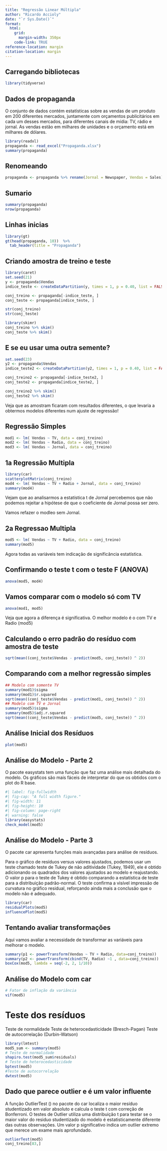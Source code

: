 ```yaml
---
title: "Regressão Linear Múltipla"
author: "Ricardo Accioly"
date: "`r Sys.Date()`"
format:
  html:
    grid: 
      margin-width: 350px
    code-link: TRUE
reference-location: margin
citation-location: margin
---
```


## Carregando bibliotecas

```r
library(tidyverse)
```

## Dados de propaganda

O conjunto de dados contém estatísticas sobre as vendas de um produto em 200 diferentes mercados, juntamente com orçamentos publicitários em cada um desses mercados, para diferentes canais de mídia: TV, rádio e jornal. As vendas estão em milhares de unidades e o orçamento está em milhares de dólares.

```r
library(readxl)
propaganda <- read_excel("Propaganda.xlsx")
summary(propaganda)
```

## Renomeando

```r
propaganda <- propaganda %>% rename(Jornal = Newspaper, Vendas = Sales)

```

## Sumario

```r
summary(propaganda)
nrow(propaganda)
```

## Linhas inicias

```r
library(gt)
gt(head(propaganda, 10))  %>% 
  tab_header(title = "Propaganda")
```

## Criando amostra de treino e teste

```r
library(caret)
set.seed(21)
y <- propaganda$Vendas
indice_teste <- createDataPartition(y, times = 1, p = 0.40, list = FALSE)

conj_treino <- propaganda[-indice_teste, ]
conj_teste <- propaganda[indice_teste, ]

str(conj_treino)
str(conj_teste)

library(skimr)
conj_treino %>% skim()
conj_teste %>% skim()
```

## E se eu usar uma outra semente?

```r
set.seed(23)
y2 <- propaganda$Vendas
indice_teste2 <- createDataPartition(y2, times = 1, p = 0.40, list = FALSE)

conj_treino2 <- propaganda[-indice_teste2, ]
conj_teste2 <- propaganda[indice_teste2, ]

conj_treino2 %>% skim()
conj_teste2 %>% skim()
```

Veja que as amostram ficaram com resultados diferentes, o que levaria a obtermos modelos diferentes num ajuste de regressão!

## Regressão Simples

```r
mod1 <- lm( Vendas ~ TV, data = conj_treino)
mod2 <- lm( Vendas ~ Radio, data = conj_treino)
mod3 <- lm( Vendas ~ Jornal, data = conj_treino)
```

## 1a Regressão Multipla

```r
library(car)
scatterplotMatrix(conj_treino)
mod4 <- lm( Vendas ~ TV + Radio + Jornal, data = conj_treino)
summary(mod4)
```

Vejam que ao analisarmos a estatística t de Jornal percebemos que não podemos rejeitar a hipótese de que o coeficiente de Jornal possa ser zero.

Vamos refazer o modleo sem Jornal.

## 2a Regressao Multipla

```r
mod5 <- lm( Vendas ~ TV + Radio, data = conj_treino)
summary(mod5)

```

Agora todas as variáveis tem indicação de significância estatística.

## Confirmando o teste t com o teste F (ANOVA)

```r
anova(mod5, mod4)
```

## Vamos comparar com o modelo só com TV

```r
anova(mod1, mod5)
```

Veja que agora a diferença é significativa. O melhor modelo é o com TV e Radio (mod5)

## Calculando o erro padrão do resíduo com amostra de teste

```r
sqrt(mean((conj_teste$Vendas - predict(mod5, conj_teste)) ^ 2)) 
```

## Comparando com a melhor regressão simples

```r
## Modelo com somente TV
summary(mod1)$sigma
summary(mod1)$r.squared
sqrt(mean((conj_teste$Vendas - predict(mod1, conj_teste)) ^ 2))
## Modelo com TV e Jornal
summary(mod5)$sigma
summary(mod5)$adj.r.squared
sqrt(mean((conj_teste$Vendas - predict(mod5, conj_teste)) ^ 2))
```

## Análise Inicial dos Resíduos

```r
plot(mod5)
```

## Análise do Modelo - Parte 2

O pacote easystats tem uma função que faz uma análise mais detalhada do modelo. Os gráficos são mais fáceis de interpretar do que os obtidos com o plot do R base.

```r
#| label: fig-fullwidth
#| fig-cap: "A full width figure."
#| fig-width: 11
#| fig-height: 10
#| fig-column: page-right
#| warning: false
library(easystats)
check_model(mod5)
```

## Análise do Modelo - Parte 3

O pacote car apresenta funções mais avançadas para análise de resíduos.

Para o gráfico de resíduos versus valores ajustados, podemos usar um teste chamado teste de Tukey de não aditividade (Tukey, 1949), ele é obtido adicionando os quadrados dos valores ajustados ao modelo e reajustando. O valor p para o teste de Tukey é obtido comparando a estatística de teste para a distribuição padrão-normal. O teste confirma a visível impressão de curvatura no gráfico residual, reforçando ainda mais a conclusão que o modelo não é adequado.

```r
library(car)
residualPlots(mod5)
influencePlot(mod5)
```

## Tentando avaliar transformações

Aqui vamos avaliar a necessidade de transformar as variáveis para melhorar o modelo.

```r

summary(p1 <- powerTransform(Vendas ~ TV + Radio, data=conj_treino))
summary(p2 <- powerTransform(cbind(TV, Radio) ~1 , data=conj_treino))
boxCox(mod5, lambda = seq(-2, 2, 1/10))

```

## Análise do Modelo com car

```r
# Fator de inflação da variância
vif(mod5)
```

# Teste dos resíduos

Teste de normalidade Teste de heterocedasticidade (Bresch-Pagan) Teste de autocorrelação (Durbin-Watson)

```r
library(lmtest)
mod5_sum <- summary(mod5)
# Teste de normalidade
shapiro.test(mod5_sum$residuals)
# Teste de heterocedasticidade
bptest(mod5)
#Teste de autocorrelação
dwtest(mod5)
```

## Dado que parece outlier e é um valor influente

A função OutlierTest () no pacote do car localiza o maior resíduo studentizado em valor absoluto e calcula o teste t com correção de Bonferroni. O testes de Outlier utiliza uma distribuição t para testar se o maior valor do residuo studentizado do modelo é estatisticamente diferente das outras observações. Um valor p significativo indica um outlier extremo que merece um exame mais aprofundado.

```r
outlierTest(mod5)
conj_treino[83,]
```
